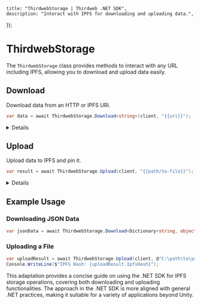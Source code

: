 
	title: "ThirdwebStorage | Thirdweb .NET SDK",
	description: "Interact with IPFS for downloading and uploading data.",
});

# ThirdwebStorage

The `ThirdwebStorage` class provides methods to interact with any URL including IPFS, allowing you to download and upload data easily.

## Download

Download data from an HTTP or IPFS URI.

```csharp
var data = await ThirdwebStorage.Download<string>(client, "{{uri}}");
```

<Details summary="Configuration">

### uri

The IPFS URI or a URL that points to the data.

Must be a `string`.

### Return Value

Returns the data as the specified type. If you're downloading a string, such as JSON data, it's directly returned. For other types, the method attempts to deserialize the data to the specified type using `Newtonsoft.Json`.

</Details>

## Upload

Upload data to IPFS and pin it.

```csharp
var result = await ThirdwebStorage.Upload(client, "{{path/to-file}}");
```

<Details summary="Configuration">

### path

The path to the file to upload.

Must be a `string`.

### Return Value

Returns an `IPFSUploadResult` containing the IPFS hash (IpfsHash), the size of the pinned content (PinSize), the timestamp of the pinning (Timestamp), and a preview URL (PreviewUrl) constructed using the client ID and the IPFS hash.

</Details>

## Example Usage

### Downloading JSON Data

```csharp
var jsonData = await ThirdwebStorage.Download<Dictionary<string, object>>(client, "ipfs://Qm...");
```

### Uploading a File

```csharp
var uploadResult = await ThirdwebStorage.Upload(client, @"C:\path\to\your\file.txt");
Console.WriteLine($"IPFS Hash: {uploadResult.IpfsHash}");
```

This adaptation provides a concise guide on using the .NET SDK for IPFS storage operations, covering both downloading and uploading functionalities. The approach in the .NET SDK is more aligned with general .NET practices, making it suitable for a variety of applications beyond Unity.
